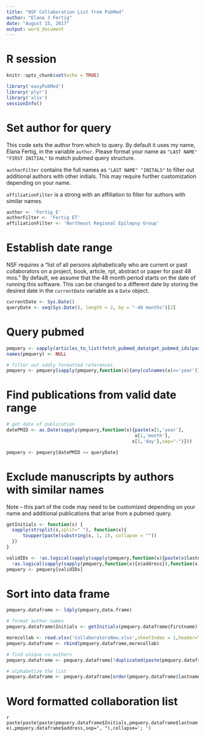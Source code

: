 ```yaml
---
title: "NSF Collaboration List from PubMed"
author: "Elana J Fertig"
date: "August 15, 2017"
output: word_document
---
```


# R session

```r
knitr::opts_chunk$set(echo = TRUE)
```

```r
library('easyPubMed')
library('plyr')
library('xlsx')
sessionInfo()
```

# Set author for query

This code sets the author from which to query. By default it uses my name, Elana Fertig, in the variable `author`. Please format your name as `"LAST NAME" "FIRST INITIAL"` to match pubmed query structure. 

`authorFilter` contains the full names as `"LAST NAME" "INITALS"` to filter out additional authors with other initials. This may require further customization depending on your name. 

`affiliationFilter` is a strong with an affiliation to filter for authors with similar names.

```r
author <- 'Fertig E'
authorFilter <- 'Fertig ET'
affiliationFilter <- 'Northeast Regional Epilepsy Group'
```

# Establish date range

NSF requires a "list of all persons alphabetically who are current or past collaborators on a project, book, article, rpt, abstract or paper for past 48 mos." By default, we assume that the 48 month period starts on the date of running this software. This can be changed to a different date by storing the desired date in the `currentDate` variable as a `Date` object.

```r
currentDate <- Sys.Date()
queryDate <- seq(Sys.Date(), length = 2, by = "-48 months")[2]
```

# Query pubmed

```r

pmquery <- sapply(articles_to_list(fetch_pubmed_data(get_pubmed_ids(paste0(author,'[Author]')))),article_to_df)
names(pmquery) <- NULL

# filter out oddly formatted references
pmquery <- pmquery[sapply(pmquery,function(x){any(colnames(x)=='year')})]

```

# Find publications from valid date range

```r


# get date of publication
datePMID <- as.Date(sapply(pmquery,function(x){paste(x[1,'year'],
                                               x[1,'month'],
                                              x[1,'day'],sep="-")}))

pmquery <- pmquery[datePMID >= queryDate]

```

# Exclude manuscripts by authors with similar names

Note -- this part of the code may need to be customized depending on your name and additional publications that arise from a pubmed query.

```r
getInitials <- function(s) {
  sapply(strsplit(s,split=" "), function(x){
      toupper(paste(substring(x, 1, 1), collapse = ""))
  })
}

validIDs <- !as.logical(sapply(sapply(pmquery,function(x){paste(x$lastname,getInitials(x$firstname))}),function(x){length(grep(authorFilter,x)>0)})) &
  !as.logical(sapply(sapply(pmquery,function(x){x$address}),function(x){length(grep(affiliationFilter,x)>0)}))
pmquery <- pmquery[validIDs]
```

# Sort into data frame

```r

pmquery.dataframe <- ldply(pmquery,data.frame)

# format author names
pmquery.dataframe$Initials <- getInitials(pmquery.dataframe$firstname)

```

```r
morecollab <- read.xlsx('CollaboratorsNew.xlsx',sheetIndex = 1,header=T)
pmquery.dataframe <- rbind(pmquery.dataframe,morecollab)
```

```r
# find unique co-authors
pmquery.dataframe <- pmquery.dataframe[!duplicated(paste(pmquery.dataframe$lastname,pmquery.dataframe$Initials)),]

# alphabetize the list
pmquery.dataframe <- pmquery.dataframe[order(pmquery.dataframe$lastname,pmquery.dataframe$Initials),]
```

# Word formatted collaboration list

`r paste(paste(paste(pmquery.dataframe$Initials,pmquery.dataframe$lastname),pmquery.dataframe$address,sep=", "),collapse='; ')`
